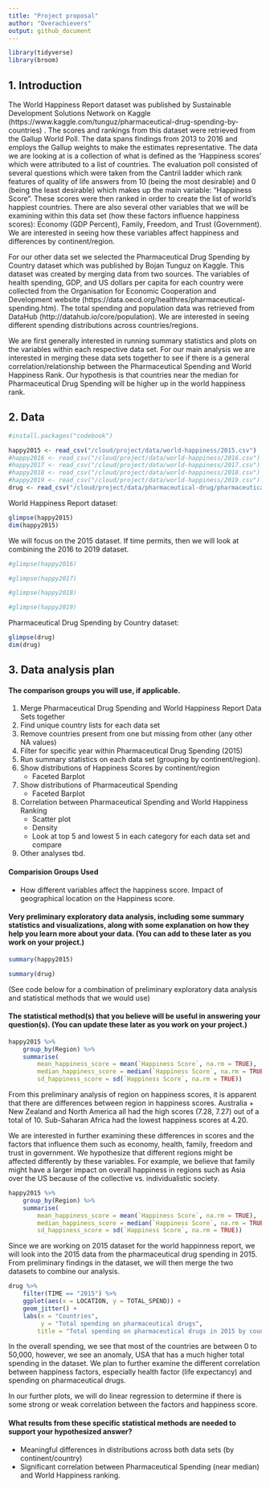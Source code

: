 ```yaml
---
title: "Project proposal"
author: "Overachievers"
output: github_document
---
```


```r
library(tidyverse)
library(broom)
```

## 1. Introduction

The World Happiness Report dataset was published by Sustainable Development Solutions Network on Kaggle (https://www.kaggle.com/tunguz/pharmaceutical-drug-spending-by-countries) . The scores and rankings from this dataset were retrieved from the Gallup World Poll. The data spans findings from 2013 to 2016 and employs the Gallup weights to make the estimates representative. The data we are looking at is a collection of what is defined as the ‘Happiness scores’ which were attributed to a list of  countries. The evaluation poll consisted of several questions which were taken from the Cantril ladder which rank features of quality of life answers from 10 (being the most desirable) and 0 (being the least desirable) which makes up the main variable: “Happiness Score”. These scores were then ranked in order to create the list of world’s happiest countries.  There are also several other variables that we will be examining within this data set (how these factors influence happiness scores): Economy (GDP Percent), Family, Freedom, and Trust (Government). We are interested in seeing how these variables affect happiness and differences by continent/region. 

For our other data set we selected the Pharmaceutical Drug Spending by Country dataset which was published by Bojan Tunguz on Kaggle. This dataset was created by merging data from two sources. The variables of health spending, GDP, and US dollars per capita for each country were collected from the Organisation for Economic Cooperation and Development website (https://data.oecd.org/healthres/pharmaceutical-spending.htm). The total spending and population data was retrieved from DataHub (http://datahub.io/core/population). We are interested in seeing different spending distributions across countries/regions. 

We are first generally interested in running summary statistics and plots on the variables within each respective data set. For our main analysis we are interested in merging these data sets together to see if there is a general correlation/relationship between the Pharmaceutical Spending and World Happiness Rank. Our hypothesis is that countries near the median for Pharmaceutical Drug Spending will be higher up in the world happiness rank.


## 2. Data

```r
#install.packages("codebook")
```

```r
happy2015 <- read_csv("/cloud/project/data/world-happiness/2015.csv")
#happy2016 <- read_csv("/cloud/project/data/world-happiness/2016.csv")
#happy2017 <- read_csv("/cloud/project/data/world-happiness/2017.csv")
#happy2018 <- read_csv("/cloud/project/data/world-happiness/2018.csv")
#happy2019 <- read_csv("/cloud/project/data/world-happiness/2019.csv")
drug <- read_csv("/cloud/project/data/pharmaceutical-drug/pharmaceutical_data_csv.csv")
```
World Happiness Report dataset: 

```r
glimpse(happy2015)
dim(happy2015)
```
We will focus on the 2015 dataset. If time permits, then we will look at combining the 2016 to 2019 dataset. 

```r
#glimpse(happy2016)
```

```r
#glimpse(happy2017)
```

```r
#glimpse(happy2018)
```

```r
#glimpse(happy2019)
```

Pharmaceutical Drug Spending by Country dataset: 

```r
glimpse(drug)
dim(drug)
```

## 3. Data analysis plan
#### The comparison groups you will use, if applicable.

1. Merge Pharmaceutical Drug Spending and World Happiness Report Data Sets together 
2. Find unique country lists for each data set
3. Remove countries present from one but missing from other (any other NA values)
4. Filter for specific year within Pharmaceutical Drug Spending (2015)
5. Run summary statistics on each data set (grouping by continent/region). 
6. Show distributions of Happiness Scores by continent/region
    * Faceted Barplot
7. Show distributions of Pharmaceutical Spending 
    * Faceted Barplot
8. Correlation between Pharmaceutical Spending and World Happiness Ranking
    * Scatter plot
    * Density
    * Look at top 5 and lowest 5 in each category for each data set and compare
9. Other analyses tbd.
 
#### Comparision Groups Used

* How different variables affect the happiness score. Impact of geographical location on the Happiness score. 
 
 
#### Very preliminary exploratory data analysis, including some summary statistics and visualizations, along with some explanation on how they help you learn more about your data. (You can add to these later as you work on your project.)

```r
summary(happy2015)
```

```r
summary(drug)
```

(See code below for a combination of preliminary exploratory data analysis and statistical methods that we would use)

#### The statistical method(s) that you believe will be useful in answering your question(s). (You can update these later as you work on your project.)

```r
happy2015 %>%
    group_by(Region) %>%
    summarise(
        mean_happiness_score = mean(`Happiness Score`, na.rm = TRUE), 
        median_happiness_score = median(`Happiness Score`, na.rm = TRUE), 
        sd_happiness_score = sd(`Happiness Score`, na.rm = TRUE))                              
```
From this preliminary analysis of region on happiness scores, it is apparent that there are differences between region in happiness scores. Australia + New Zealand and North America all had the high scores (7.28, 7.27) out of a total of 10. Sub-Saharan Africa had the lowest happiness scores at 4.20. 

We are interested in further examining these differences in scores and the factors that influence them such as economy, health, family, freedom and trust in government. We hypothesize that different regions might be affected differently by these variables. For example, we believe that family might have a larger impact on overall happiness in regions such as Asia over the US because of the collective vs. individualistic society. 

```r
happy2015 %>%
    group_by(Region) %>%
    summarise(
        mean_happiness_score = mean(`Happiness Score`, na.rm = TRUE), 
        median_happiness_score = median(`Happiness Score`, na.rm = TRUE), 
        sd_happiness_score = sd(`Happiness Score`, na.rm = TRUE))                              
```

Since we are working on 2015 dataset for the world happinness report, we will look into the 2015 data from the pharmaceutical drug spending in 2015. From preliminary findings in the dataset, we will then merge the two datasets to combine our analysis. 

```r
drug %>%
    filter(TIME == "2015") %>%
    ggplot(aes(x = LOCATION, y = TOTAL_SPEND)) +
    geom_jitter() +
    labs(x = "Countries",
         y = "Total spending on pharmaceutical drugs", 
        title = "Total spending on pharmaceutical drugs in 2015 by countries")
```

In the overall spending, we see that most of the countries are between 0 to 50,000, however, we see an anomaly, USA that has a much higher total spending in the dataset. We plan to further examine the different correlation between happiness factors, especially health factor (life expectancy) and spending on pharmaceutical drugs.

In our further plots, we will do linear regression to determine if there is some strong or weak correlation between the factors and happiness score.

#### What results from these specific statistical methods are needed to support your hypothesized answer?

* Meaningful differences in distributions across both data sets (by continent/country)
* Significant correlation between Pharmaceutical Spending (near median) and World Happiness ranking.
